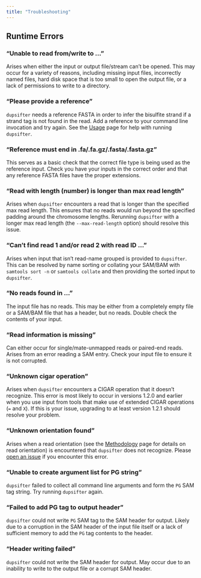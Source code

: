 ```yaml
---
title: "Troubleshooting"
---
```


## Runtime Errors

### "Unable to read from/write to ..."

Arises when either the input or output file/stream can't be opened. This may occur for a variety of reasons, including
missing input files, incorrectly named files, hard disk space that is too small to open the output file, or a lack of
permissions to write to a directory.

### "Please provide a reference"

`dupsifter` needs a reference FASTA in order to infer the bisulfite strand if a strand tag is not found in the read. Add
a reference to your command line invocation and try again. See the [Usage](usage.qmd) page for help with running
`dupsifter`.

### "Reference must end in .fa/.fa.gz/.fasta/.fasta.gz"

This serves as a basic check that the correct file type is being used as the reference input. Check you have your inputs
in the correct order and that any reference FASTA files have the proper extensions.

### "Read with length (number) is longer than max read length"

Arises when `dupsifter` encounters a read that is longer than the specified max read length. This ensures that no reads
would run beyond the specified padding around the chromosome lengths. Rerunning `dupsifter` with a longer max read
length (the `--max-read-length` option) should resolve this issue.

### "Can't find read 1 and/or read 2 with read ID ..."

Arises when input that isn't read-name grouped is provided to `dupsifter`. This can be resolved by name sorting or
collating your SAM/BAM with `samtools sort -n` or `samtools collate` and then providing the sorted input to `dupsifter`.

### "No reads found in ..."

The input file has no reads. This may be either from a completely empty file or a SAM/BAM file that has a header, but no
reads. Double check the contents of your input.

### "Read information is missing"

Can either occur for single/mate-unmapped reads or paired-end reads. Arises from an error reading a SAM entry. Check
your input file to ensure it is not corrupted.

### "Unknown cigar operation"

Arises when `dupsifter` encounters a CIGAR operation that it doesn't recognize. This error is most likely to occur in
versions 1.2.0 and earlier when you use input from tools that make use of extended CIGAR operations (`=` and `X`). If
this is your issue, upgrading to at least version 1.2.1 should resolve your problem.

### "Unknown orientation found"

Arises when a read orientation (see the [Methodology](methodology.qmd) page for details on read orientation) is
encountered that `dupsifter` does not recognize. Please [open an issue](https://github.com/huishenlab/dupsifter/issues)
if you encounter this error.

### "Unable to create argument list for PG string"

`dupsifter` failed to collect all command line arguments and form the `PG` SAM tag string. Try running `dupsifter`
again.

### "Failed to add PG tag to output header"

`dupsifter` could not write `PG` SAM tag to the SAM header for output. Likely due to a corruption in the SAM header
of the input file itself or a lack of sufficient memory to add the `PG` tag contents to the header.

### "Header writing failed"

`dupsifter` could not write the SAM header for output. May occur due to an inability to write to the output file or a
corrupt SAM header.
